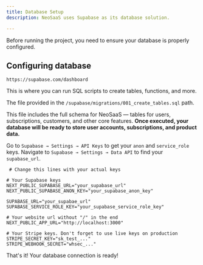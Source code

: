 ```yaml
---
title: Database Setup
description: NeoSaaS uses Supabase as its database solution.

---
```


Before running the project, you need to ensure your database is properly configured.

## Configuring database

<Stepper>
  <StepperItem title="Go to your Supabase Dashboard">

  ```plaintext
  https://supabase.com/dashboard
  ```
  </StepperItem>
  <StepperItem title="Navigate to SQL Editor">
This is where you can run SQL scripts to create tables, functions, and more.
  </StepperItem>
  <StepperItem title="Run the SQL file">

  The file provided in the `/supabase/migrations/001_create_tables.sql` path.

This file includes the full schema for NeoSaaS — tables for users, subscriptions, customers, and other core features.
**Once executed, your database will be ready to store user accounts, subscriptions, and product data.**
  
  </StepperItem>
  <StepperItem title="Add Supabase keys to your `.env` file ">

  Go to `Supabase → Settings → API Keys` to get your `anon` and `service_role` keys. Navigate to `Supabase → Settings → Data API` to find your `supabase_url`.

```javascript:.env showLineNumbers {15}
 # Change this lines with your actual keys

# Your Supabase keys
NEXT_PUBLIC_SUPABASE_URL="your_supabase_url"
NEXT_PUBLIC_SUPABASE_ANON_KEY="your_supabase_anon_key"

SUPABASE_URL="your_supabae_url"
SUPABASE_SERVICE_ROLE_KEY="your_supabase_service_role_key"

# Your website url without "/" in the end
NEXT_PUBLIC_APP_URL="http://localhost:3000"

# Your Stripe keys. Don't forget to use live keys on production
STRIPE_SECRET_KEY="sk_test_..."
STRIPE_WEBHOOK_SECRET="whsec_..."

```

  </StepperItem>
</Stepper>

<Note type="success" title="Congrats!">
  That's it! Your database connection is ready!
</Note>
